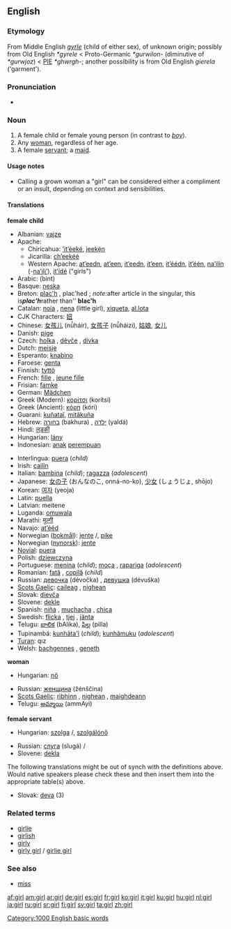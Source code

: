 {{wikipedia}}
==English==

{{rank|wish|gone|times|334|girl|during|several|either}}

===Etymology===
From Middle English ''[[gyrle]]'' (child of either sex), of unknown origin; possibly from Old English ''*gyrele'' < Proto-Germanic ''*gurwilon-'' (diminutive of ''*gurwjoz'') < [[PIE]] ''*ghwrgh-''; another possibility is from Old English ''gierela'' ('garment').

===Pronunciation===
*{{audio|en-us-girl.ogg|Audio (US)}}

===Noun===
{{en-noun}}

# A female child or female young person (in contrast to ''[[boy]]'').
# Any [[woman]], regardless of her age.
# A female [[servant]]; a [[maid]].

====Usage notes====
*Calling a grown woman a "girl" can be considered either a compliment or an insult, depending on context and sensibilities.

====Translations====
'''female child'''
{{top}}
*Albanian: [[vajze]]
*Apache:
**Chiricahua: [[’it’éeké]], [[jeekȩ́n]]
**Jicarilla: [[ch’eekéé]]
**Western Apache: [[at’eedn]], [[at’een]], [[it’eedn]], [[it’een]], [[it’éédn]], [[it’één]], [[na’ilín]] (-[[na’ilį’]]), [[it’ídé]] ("girls")
*Arabic: {{ARchar|[[بنت]]}} (bint) {{f}}
*Basque: [[neska]]
*Breton: [[plac'h]] {{f}}, plac'hed {{p}}; ''note: ''after article in the singular, this is'' '''plac'h''' ''rather than'' '''blac'h'''
*Catalan: [[noia]] {{f}}, [[nena]] {{f}} (little girl), [[xiqueta]], [[al.lota]] {{f}}
*CJK Characters: [[妞]]
*Chinese: [[女孩儿]] (nǚháir), [[女孩子]] (nǚháizi), [[姑娘]], [[女儿]]
*Danish: [[pige]] {{c}}
*Czech: [[holka]] {{f}}, [[děvče]] {{n}}, [[dívka]] {{f}}
*Dutch: [[meisje]] {{n}}
*Esperanto: [[knabino]]
*Faroese: [[genta]] {{f}}
*Finnish: [[tyttö]]
*French: [[fille]] {{f}}, [[jeune fille]] {{f}}
*Frisian: [[famke]] {{n}}
*German: [[Mädchen]] {{n}}
*Greek (Modern): [[κορίτσι]] (korítsi) {{n}}
*Greek (Ancient): [[κόρη]] (kóri) {{f}}
*Guarani: [[kuñataĩ]], [[mitãkuña]]
*Hebrew: [[בחורה]] (bakhura) {{f}}, [[ילדה]] (yaldá) {{f}}
*Hindi: [[लड़की]] {{Unicode|(ləṛki)}} {{f}}
*Hungarian: [[lány]]
*Indonesian: [[anak]] [[perempuan]]
{{mid}}
*Interlingua: [[puera]] (''child'')
*Irish: [[cailín]]
*Italian: [[bambina]] {{f}} (''child''); [[ragazza]] {{f}} (''adolescent'')
*Japanese: [[女の子]] (おんなのこ, onná-no-ko), [[少女]] (しょうじょ, shōjo)
*Korean: [[여자]] (yeoja)
*Latin: [[puella]] {{f}}
*Latvian: meitene {{f}}
*Luganda: [[omuwala]]
*Marathi: [[मुल्गी]]
*Navajo: [[at’ééd]]
*Norwegian ([[bokmål]]): [[jente]] {{m}}/{{f}}, [[pike]] {{m}}
*Norwegian ([[nynorsk]]): [[jente]] {{f}}
*[[Novial]]: [[puera]]
*Polish: [[dziewczyna]] {{f}}
*Portuguese: [[menina]] {{f}} (''child''); [[moça]] {{f}}, [[rapariga]] {{f}} (''adolescent'')
*Romanian: [[fată]] {{f}}, [[copilă]] {{f}} (''child'')
*Russian: [[девочка]] (dévočka) {{f}}, [[девушка]] (dévuška) {{f}}
*[[Scots Gaelic]]: [[caileag]] {{f}}, [[nighean]] {{f}}
*Slovak: [[dievča]] {{n}}
*Slovene: [[dekle]] {{n}}
*Spanish: [[niña]] {{f}}, [[muchacha]] {{f}}, [[chica]] {{f}}
*Swedish: [[flicka]] {{c}}, [[tjej]] {{c}}, [[jänta]] {{c}}
*Telugu: [[బాలిక]] (bAlika), [[పిల్ల]] (pilla)
*Tupinambá: [[kunhãta'ĩ]] (''child''); [[kunhãmuku]] (''adolescent'')
*[[Turan]]: qız
*Welsh: [[bachgennes]] {{f}}, [[geneth]] {{f}}
{{bottom}}

'''woman'''
{{top}}
*Hungarian: [[nő]]
{{mid}}
*Russian: [[женщина]] (žénščina) {{f}}
*[[Scots Gaelic]]: [[rìbhinn]] {{f}}, [[nighean]] {{f}}, [[maighdeann]] {{f}}
*Telugu: [[అమ్మాయి]] (ammAyi)
{{bottom}}

'''female servant'''
{{top}}
*Hungarian: [[szolga]] {{m}}/{{f}}, [[szolgálónő]]
{{mid}}
*Russian: [[слуга]] (slugá) {{m}}/{{f}}
*Slovene: [[dekla]] {{f}}
{{bottom}}

The following translations might be out of synch with the definitions above. Would native speakers please check these and then insert them into the appropriate table(s) above.

*Slovak: [[deva]] {{f}} (3)

===Related terms===
*[[girlie]]
*[[girlish]]
*[[girly]]
*[[girly girl]] / [[girlie girl]]

===See also===
*[[miss]]

[[Category:1000 English basic words]]

[[af:girl]]
[[am:girl]]
[[ar:girl]]
[[de:girl]]
[[es:girl]]
[[fr:girl]]
[[ko:girl]]
[[it:girl]]
[[ku:girl]]
[[hu:girl]]
[[nl:girl]]
[[ja:girl]]
[[ru:girl]]
[[sr:girl]]
[[fi:girl]]
[[sv:girl]]
[[ta:girl]]
[[zh:girl]]